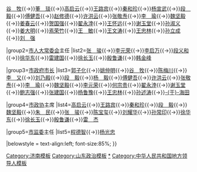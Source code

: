 {{Navbox
|name=中华人民共和国济南市正职领导人
|title=[[中华人民共和国]][[济南市]]历任[[厅局级正职|正职]]领导人
|above=
|image=[[File:Flag of the People's Republic of China.svg|80px]]
|state={{{state<includeonly>|collapsed</includeonly>}}}

|group1=[[中国共产党济南市委员会|中共济南市委]]书记
|list1=[[刘顺元]]{{→}}[[谷牧|谷　牧]]{{→}}[[董琰|董　琰]]{{→}}[[高启云]]{{→}}[[王路宾]]{{→}}[[秦和珍]]{{→}}[[杨宣武]]{{→}}[[段毅|段　毅]]{{→}}[[傅健吾]]{{→}}[[赵修德]]{{→}}[[许洪云]]{{→}}[[张敬焘]]{{→}}[[李瑜 (1920年)|李　瑜]]{{→}}[[魏坚毅]]{{→}}[[姜春云]]{{→}}[[贺国强]]{{→}}[[翟永浡]]{{→}}[[王怀远]]{{→}}[[谢玉堂]]{{→}}[[孙淑义]]{{→}}[[姜大明]]{{→}}[[焉荣竹]]{{→}}[[王敏 (1956年)|王　敏]]{{→}}[[王文涛]]{{→}}[[王忠林 (1962年)|王忠林]]{{→}}[[孙立成 (1962年10月)|孙立成]]{{→}}[[刘强 (1971年)|刘　强]]

|group2=[[济南市人民代表大会常务委员会|市人大常委会]]主任
|list2=[[张骏 (1917年)|张　骏]]{{→}}[[李元荣]]{{→}}[[李启万]]{{→}}[[段义和]]{{→}}[[徐华东]]{{→}}[[雷建国 (1955年)|雷建国]]{{→}}[[徐长玉]]{{→}}[[殷鲁谦]]{{→}}[[韩金峰]]

|group3=[[济南市人民政府|市政府]][[济南市市长列表|市长]]
|list3=[[郭子化]]{{→}}[[姚仲明]]{{→}}[[谷牧|谷　牧]]{{→}}[[陈梅川]]{{→}}[[李又|李　又]]{{→}}[[刘乃殿]]{{→}}[[段毅|段　毅]]{{→}}[[杨毅 (1916年)|杨　毅]]{{→}}[[傅健吾]]{{→}}[[许洪云]]{{→}}[[张敬焘]]{{→}}[[李瑜 (1920年)|李　瑜]]{{→}}[[魏坚毅]]{{→}}[[李元荣]]{{→}}[[何宗贵]]{{→}}[[翟永浡]]{{→}}[[谢玉堂]]{{→}}[[鲍志强]]{{→}}[[张建国 (1954年1月)|张建国]]{{→}}[[杨鲁豫]]{{→}}[[王忠林 (1962年)|王忠林]]{{→}}[[孙述涛]]{{→}}[[于海田|-{于}-海田]]

|group4=[[中国人民政治协商会议济南市委员会|市政协]]主席
|list4=[[高启云]]{{→}}[[王路宾]]{{→}}[[秦和珍]]{{→}}[[段毅|段　毅]]{{→}}[[魏坚毅]]{{→}}[[朱民 (1924年)|朱　民]]{{→}}[[张骏 (1917年)|张　骏]]{{→}}[[陈宝玺]]{{→}}[[刘耀华]]{{→}}[[孙常印]]{{→}}[[徐华东]]{{→}}[[徐长玉]]{{→}}[[殷鲁谦]]{{→}}[[雷杰 (1962年)|雷　杰]]

|group5=[[济南市监察委员会|市监委]]主任
|list5=[[程德智]]{{→}}[[杨光忠]]

|belowstyle = text-align:left; font-size:85%;
}}<noinclude>

{{collapsible option}}

[[Category:济南模板]]
[[Category:山东政治模板]]
[[Category:中华人民共和国济南市政治人物|*]]
[[Category:中华人民共和国地方领导人模板]]
</noinclude>